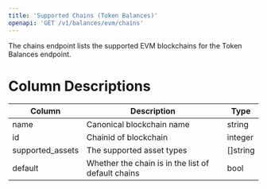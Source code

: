 ```yaml
---
title: 'Supported Chains (Token Balances)'
openapi: 'GET /v1/balances/evm/chains'
---
```


The chains endpoint lists the supported EVM blockchains for the Token Balances endpoint.

# Column Descriptions

| Column                    | Description                                        | Type                |
|---------------------------|----------------------------------------------------|---------------------|
| name                      | Canonical blockchain name                          | string              |
| id                        | Chainid of blockchain                              | integer             |
| supported_assets          | The supported asset types                          | []string            |
| default                   | Whether the chain is in the list of default chains | bool                |
